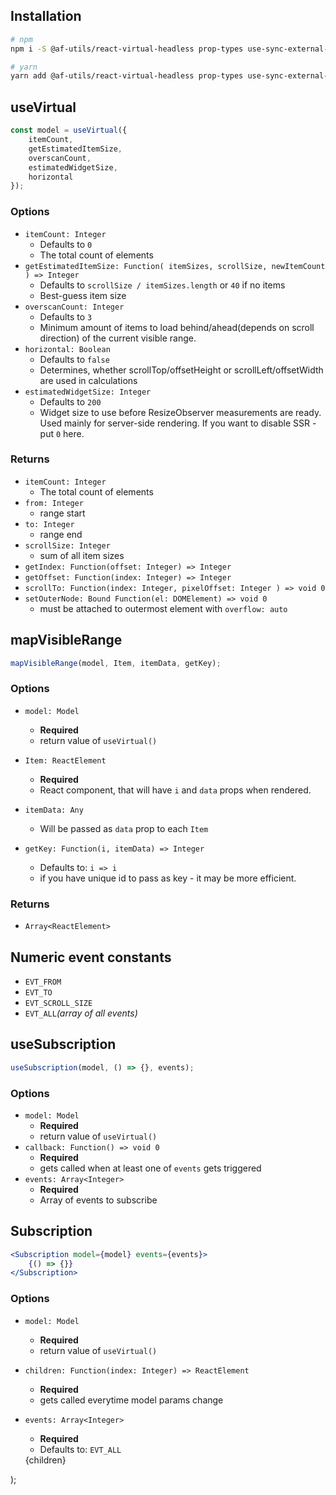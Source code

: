 
## Installation

```bash
# npm
npm i -S @af-utils/react-virtual-headless prop-types use-sync-external-store

# yarn
yarn add @af-utils/react-virtual-headless prop-types use-sync-external-store
```

<h2 id="use-virtual">useVirtual</h2>

```jsx
const model = useVirtual({
    itemCount,
    getEstimatedItemSize,
    overscanCount,
    estimatedWidgetSize,
    horizontal
});
```

### Options

-   `itemCount: Integer`
    -   Defaults to `0`
    -   The total count of elements
-   `getEstimatedItemSize: Function( itemSizes, scrollSize, newItemCount ) => Integer`
    -   Defaults to `scrollSize / itemSizes.length` or `40` if no items
    -   Best-guess item size
-   `overscanCount: Integer`
    -   Defaults to `3`
    -   Minimum amount of items to load behind/ahead(depends on scroll direction) of the current visible range.
-   `horizontal: Boolean`
    -   Defaults to `false`
    -   Determines, whether scrollTop/offsetHeight or scrollLeft/offsetWidth are used in calculations
-   `estimatedWidgetSize: Integer`
    -   Defaults to `200`
    -   Widget size to use before ResizeObserver measurements are ready.
        Used mainly for server-side rendering.
        If you want to disable SSR - put `0` here.

### Returns

-   `itemCount: Integer`
    -   The total count of elements
-   `from: Integer`
    -   range start
-   `to: Integer`
    -   range end
-   `scrollSize: Integer`
    -   sum of all item sizes
-   `getIndex: Function(offset: Integer) => Integer`
-   `getOffset: Function(index: Integer) => Integer`
-   `scrollTo: Function(index: Integer, pixelOffset: Integer ) => void 0`
-   `setOuterNode: Bound Function(el: DOMElement) => void 0`
    -   must be attached to outermost element with `overflow: auto`

## mapVisibleRange

```jsx
mapVisibleRange(model, Item, itemData, getKey);
```

### Options

-   `model: Model`

    -   **Required**
    -   return value of <Link href="/headless#use-virtual"><a>`useVirtual()`</a></Link>

-   `Item: ReactElement`

    -   **Required**
    -   React component, that will have `i` and `data` props when rendered.

-   `itemData: Any`

    -   Will be passed as `data` prop to each `Item`

-   `getKey: Function(i, itemData) => Integer`

    -   Defaults to: `i => i`
    -   if you have unique id to pass as key - it may be more efficient.

### Returns

-   `Array<ReactElement>`

<h2 id="numeric-event-constants">Numeric event constants</h2>

-   `EVT_FROM`
-   `EVT_TO`
-   `EVT_SCROLL_SIZE`
-   `EVT_ALL`_(array of all events)_

## useSubscription

```jsx
useSubscription(model, () => {}, events);
```

### Options

-   `model: Model`
    -   **Required**
    -   return value of `useVirtual()`
-   `callback: Function() => void 0`
    -   **Required**
    -   gets called when at least one of `events` gets triggered
-   `events: Array<Integer>`
    -   **Required**
    -   Array of events to subscribe

## Subscription

```jsx
<Subscription model={model} events={events}>
    {() => {}}
</Subscription>
```

### Options

-   `model: Model`
    -   **Required**
    -   return value of `useVirtual()`
-   `children: Function(index: Integer) => ReactElement`
    -   **Required**
    -   gets called everytime model params change
-   `events: Array<Integer>`
    -   **Required**
    -   Defaults to: <Link href="/headless#numeric-event-constants"><a>`EVT_ALL`</a></Link>

    <MdxWrapper>
        <CommonHead title="Docs:  Headless" />
        {children}
    </MdxWrapper>
);
